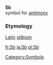 '''Sb'''<br>{{chemistry}} symbol for [[antimony]]
[[Category:Symbols]]
===Etymology===

[[Latin]] ''[[stibium]]''

[[fr:Sb]]
[[ja:Sb]]
[[pl:Sb]]